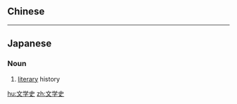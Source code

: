 {{also|文學史}}
==Chinese==
{{zh-see|文學史}}

----

==Japanese==
{{ja-kanjitab|文|学|史}}

===Noun===
{{ja-noun|ぶんがくし}}

# [[literary]] history

[[hu:文学史]]
[[zh:文学史]]